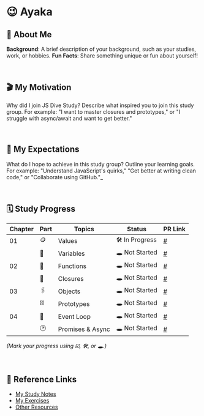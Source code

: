 # 😉 Ayaka

## 📎 About Me

**Background**: A brief description of your background, such as your studies, work, or hobbies.
**Fun Facts**: Share something unique or fun about yourself!

<br />

## 🎬 My Motivation

Why did I join JS Dive Study?
Describe what inspired you to join this study group. For example: "I want to master closures and prototypes," or "I struggle with async/await and want to get better."

  <br />

## 🔭 My Expectations

What do I hope to achieve in this study group?
Outline your learning goals. For example: "Understand JavaScript's quirks," "Get better at writing clean code," or "Collaborate using GitHub."_

<br />

## 🗓️ Study Progress

| **Chapter** | **Part** | **Topics**       | **Status**     | **PR Link** |
| ----------- | -------- | ---------------- | -------------- | ----------- |
| 01          | 🪙       | Values           | 🛠️ In Progress | [#]()       |
|             | 🫙       | Variables        | 🕳️ Not Started | [#]()       |
| 02          | 📐       | Functions        | 🕳️ Not Started | [#]()       |
|             | 🫧       | Closures         | 🕳️ Not Started | [#]()       |
| 03          | 🖇️       | Objects          | 🕳️ Not Started | [#]()       |
|             | ⛓️       | Prototypes       | 🕳️ Not Started | [#]()       |
| 04          | 🛞       | Event Loop       | 🕳️ Not Started | [#]()       |
|             | 🕑       | Promises & Async | 🕳️ Not Started | [#]()       |

_(Mark your progress using ☑️, 🛠️, or 🕳️.)_

<br />

## 🐚 Reference Links

- [My Study Notes](#)
- [My Exercises](#)
- [Other Resources](#)

<br />

